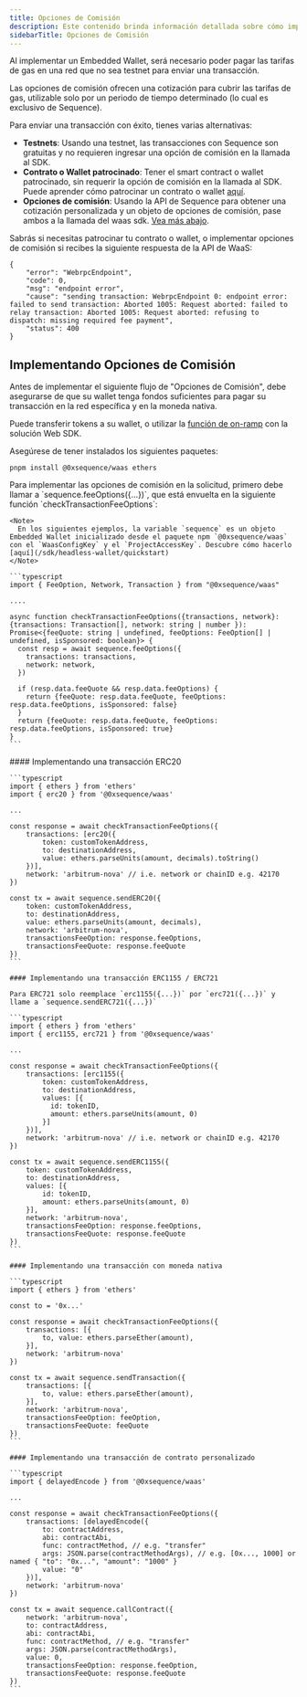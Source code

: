 ```yaml
---
title: Opciones de Comisión
description: Este contenido brinda información detallada sobre cómo implementar Opciones de Comisión para tarifas de gas al enviar transacciones usando un Embedded Wallet con el stack de Sequence.
sidebarTitle: Opciones de Comisión
---
```


Al implementar un Embedded Wallet, será necesario poder pagar las tarifas de gas en una red que no sea testnet para enviar una transacción.

Las opciones de comisión ofrecen una cotización para cubrir las tarifas de gas, utilizable solo por un periodo de tiempo determinado (lo cual es exclusivo de Sequence).

Para enviar una transacción con éxito, tienes varias alternativas:
- **Testnets**: Usando una testnet, las transacciones con Sequence son gratuitas y no requieren ingresar una opción de comisión en la llamada al SDK.
- **Contrato o Wallet patrocinado**: Tener el smart contract o wallet patrocinado, sin requerir la opción de comisión en la llamada al SDK. Puede aprender cómo patrocinar un contrato o wallet [aquí](/solutions/builder/gas-sponsorship.mdx).
- **Opciones de comisión**: Usando la API de Sequence para obtener una cotización personalizada y un objeto de opciones de comisión, pase ambos a la llamada del waas sdk. [Vea más abajo](/sdk/headless-wallet/fee-options#implementing-fee-options).

<Note>
  Sabrás si necesitas patrocinar tu contrato o wallet, o implementar opciones de comisión si recibes la siguiente respuesta de la API de WaaS:

  ```shell
  {
      "error": "WebrpcEndpoint",
      "code": 0,
      "msg": "endpoint error",
      "cause": "sending transaction: WebrpcEndpoint 0: endpoint error: failed to send transaction: Aborted 1005: Request aborted: failed to relay transaction: Aborted 1005: Request aborted: refusing to dispatch: missing required fee payment",
      "status": 400
  }
  ```
</Note>

## Implementando Opciones de Comisión
Antes de implementar el siguiente flujo de "Opciones de Comisión", debe asegurarse de que su wallet tenga fondos suficientes para pagar su transacción en la red específica y en la moneda nativa.

Puede transferir tokens a su wallet, o utilizar la [función de on-ramp](/sdk/web/wallet-sdk/embedded/guides/on-ramp) con la solución Web SDK.

Asegúrese de tener instalados los siguientes paquetes:

```shell
pnpm install @0xsequence/waas ethers
```

<Steps>
  <Step title="API generalizada para Opciones de Comisión y Cotización">
    Para implementar las opciones de comisión en la solicitud, primero debe llamar a `sequence.feeOptions({...})`, que está envuelta en la siguiente función `checkTransactionFeeOptions`:

    <Note>
      En los siguientes ejemplos, la variable `sequence` es un objeto Embedded Wallet inicializado desde el paquete npm `@0xsequence/waas` con el `WaasConfigKey` y el `ProjectAccessKey`. Descubre cómo hacerlo [aquí](/sdk/headless-wallet/quickstart)
    </Note>

    ```typescript
    import { FeeOption, Network, Transaction } from "@0xsequence/waas"

    ....

    async function checkTransactionFeeOptions({transactions, network}: {transactions: Transaction[], network: string | number }): Promise<{feeQuote: string | undefined, feeOptions: FeeOption[] | undefined, isSponsored: boolean}> {
      const resp = await sequence.feeOptions({
        transactions: transactions,
        network: network,
      })

      if (resp.data.feeQuote && resp.data.feeOptions) {
        return {feeQuote: resp.data.feeQuote, feeOptions: resp.data.feeOptions, isSponsored: false}
      }
      return {feeQuote: resp.data.feeQuote, feeOptions: resp.data.feeOptions, isSponsored: true}
    }
    ```
  </Step>

  <Step title="Creando Opciones de Comisión y Cotización junto con la transacción">
    #### Implementando una transacción ERC20

    ```typescript
    import { ethers } from 'ethers'
    import { erc20 } from '@0xsequence/waas'

    ...

    const response = await checkTransactionFeeOptions({
        transactions: [erc20({
            token: customTokenAddress,
            to: destinationAddress,
            value: ethers.parseUnits(amount, decimals).toString()
        })],
        network: 'arbitrum-nova' // i.e. network or chainID e.g. 42170 
    })

    const tx = await sequence.sendERC20({
        token: customTokenAddress,
        to: destinationAddress,
        value: ethers.parseUnits(amount, decimals),
        network: 'arbitrum-nova',
        transactionsFeeOption: response.feeOptions,
        transactionsFeeQuote: response.feeQuote
    })
    ```

    #### Implementando una transacción ERC1155 / ERC721

    Para ERC721 solo reemplace `erc1155({...})` por `erc721({...})` y llame a `sequence.sendERC721({...})`

    ```typescript
    import { ethers } from 'ethers'
    import { erc1155, erc721 } from '@0xsequence/waas'

    ...

    const response = await checkTransactionFeeOptions({
        transactions: [erc1155({
            token: customTokenAddress,
            to: destinationAddress,
            values: [{
              id: tokenID,
              amount: ethers.parseUnits(amount, 0)
            }]
        })],
        network: 'arbitrum-nova' // i.e. network or chainID e.g. 42170 
    })

    const tx = await sequence.sendERC1155({
        token: customTokenAddress,
        to: destinationAddress,
        values: [{
            id: tokenID,
            amount: ethers.parseUnits(amount, 0)
        }],
        network: 'arbitrum-nova',
        transactionsFeeOption: response.feeOptions,
        transactionsFeeQuote: response.feeQuote
    })
    ```

    #### Implementando una transacción con moneda nativa

    ```typescript
    import { ethers } from 'ethers'

    const to = '0x...'

    const response = await checkTransactionFeeOptions({
        transactions: [{
            to, value: ethers.parseEther(amount),
        }],
        network: 'arbitrum-nova'
    })

    const tx = await sequence.sendTransaction({
        transactions: [{
            to, value: ethers.parseEther(amount),
        }],
        network: 'arbitrum-nova',
        transactionsFeeOption: feeOption,
        transactionsFeeQuote: feeQuote
    })
    ```

    #### Implementando una transacción de contrato personalizado

    ```typescript
    import { delayedEncode } from '@0xsequence/waas'

    ...

    const response = await checkTransactionFeeOptions({
        transactions: [delayedEncode({
            to: contractAddress,
            abi: contractAbi,
            func: contractMethod, // e.g. "transfer"
            args: JSON.parse(contractMethodArgs), // e.g. [0x..., 1000] or named { "to": "0x...", "amount": "1000" }
            value: "0"
        })],
        network: 'arbitrum-nova'
    })

    const tx = await sequence.callContract({
        network: 'arbitrum-nova',
        to: contractAddress,
        abi: contractAbi,
        func: contractMethod, // e.g. "transfer"
        args: JSON.parse(contractMethodArgs),
        value: 0,
        transactionsFeeOption: response.feeOption,
        transactionsFeeQuote: response.feeQuote
    })
    ```
  </Step>
</Steps>